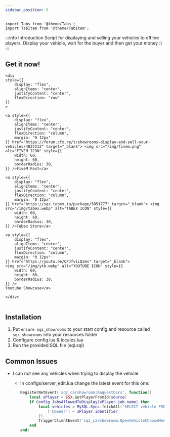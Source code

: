 ```yaml
---
sidebar_position: 8
---
```


```mdx-code-block
import Tabs from '@theme/Tabs';
import TabItem from '@theme/TabItem';

```

:::info Introduction
Script for displaying and selling your vehicles to offline players. Display your vehicle, wait for the buyer and then get your money :)
:::

## Get it now!

```mdx-code-block
<div
style={{
    display: "flex",
    alignItems: "center",
    justifyContent: "center",
    flexDirection: "row"
}}
>

<a style={{
    display: "flex",
    alignItems: "center",
    justifyContent: "center",
    flexDirection: "column",
    margin: "0 12px"
}} href="https://forum.cfx.re/t/showrooms-display-and-sell-your-vehicles/4837212" target="_blank"> <img src="/img/fivem.png" alt="FIVEM ICON" style={{
    width: 60,
    height: 60,
    borderRadius: 30,
}} />FiveM Post</a>

<a style={{
    display: "flex",
    alignItems: "center",
    justifyContent: "center",
    flexDirection: "column",
    margin: "0 12px"
}} href="https://sqz.tebex.io/package/5051777" target="_blank"> <img src="/img/tabex.webp" alt="TABEX ICON" style={{
    width: 60,
    height: 60,
    borderRadius: 30,
}} />Tebex Store</a>

<a style={{
    display: "flex",
    alignItems: "center",
    justifyContent: "center",
    flexDirection: "column",
    margin: "0 12px"
}} href="https://youtu.be/QFJfviLQzms" target="_blank">
<img src="/img/ytb.webp" alt="YOUTUBE ICON" style={{
    width: 60,
    height: 60,
    borderRadius: 30,
}} />
Youtube Showcase</a>

</div>


```

## Installation

1. Put `ensure sqz_showrooms` to your start config and resource called `sqz_showrooms` into your resources folder
2. Configure config.lua & locales.lua
3. Run the provided SQL file (sql.sql)

## Common Issues

- I can not see any vehicles when trying to display the vehicle

  - In configs/server_edit.lua change the latest event for this one:

    ```lua
    RegisterNetEvent('sqz_carshowroom:RequestCars', function()
        local xPlayer = ESX.GetPlayerFromId(source)
        if Config.JobsAllowedToDisplay[xPlayer.job.name] then
            local vehicles = MySQL.Sync.fetchAll('SELECT vehicle FROM owned_vehicles WHERE owner = @owner AND stored = 1', {
                ['@owner'] = xPlayer.identifier
            })
            TriggerClientEvent('sqz_carshowroom:OpenVehicleChooseMenu', xPlayer.source, vehicles)
        end
    end)
    ```
